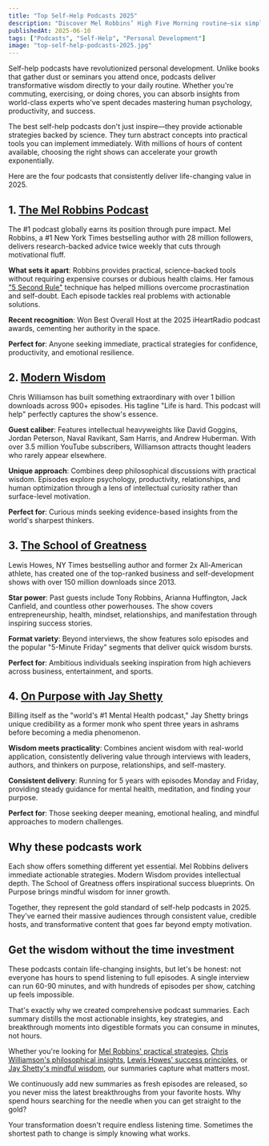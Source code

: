 ```yaml
---
title: "Top Self-Help Podcasts 2025"
description: "Discover Mel Robbins’ High Five Morning routine—six simple, science-backed steps to rewire your brain for confidence and success."
publishedAt: 2025-06-10
tags: ["Podcasts", "Self-Help", "Personal Development"]
image: "top-self-help-podcasts-2025.jpg"
---
```



<BlogPageLayout frontmatter={frontmatter}>

Self-help podcasts have revolutionized personal development. Unlike books that gather dust or seminars you attend once, podcasts deliver transformative wisdom directly to your daily routine. Whether you're commuting, exercising, or doing chores, you can absorb insights from world-class experts who've spent decades mastering human psychology, productivity, and success.

The best self-help podcasts don't just inspire—they provide actionable strategies backed by science. They turn abstract concepts into practical tools you can implement immediately. With millions of hours of content available, choosing the right shows can accelerate your growth exponentially.

Here are the four podcasts that consistently deliver life-changing value in 2025.

## 1. [The Mel Robbins Podcast](/podcasts/mel-robbins)

The #1 podcast globally earns its position through pure impact. Mel Robbins, a #1 New York Times bestselling author with 28 million followers, delivers research-backed advice twice weekly that cuts through motivational fluff.

**What sets it apart**: Robbins provides practical, science-backed tools without requiring expensive courses or dubious health claims. Her famous ["5 Second Rule"](/blog/mel-robbins-5-second-rule-push-past-hesitation-achieve-your-goals) technique has helped millions overcome procrastination and self-doubt. Each episode tackles real problems with actionable solutions.

**Recent recognition**: Won Best Overall Host at the 2025 iHeartRadio podcast awards, cementing her authority in the space.

**Perfect for**: Anyone seeking immediate, practical strategies for confidence, productivity, and emotional resilience.

## 2. [Modern Wisdom](/podcasts/chris-williamson)

Chris Williamson has built something extraordinary with over 1 billion downloads across 900+ episodes. His tagline "Life is hard. This podcast will help" perfectly captures the show's essence.

**Guest caliber**: Features intellectual heavyweights like David Goggins, Jordan Peterson, Naval Ravikant, Sam Harris, and Andrew Huberman. With over 3.5 million YouTube subscribers, Williamson attracts thought leaders who rarely appear elsewhere.

**Unique approach**: Combines deep philosophical discussions with practical wisdom. Episodes explore psychology, productivity, relationships, and human optimization through a lens of intellectual curiosity rather than surface-level motivation.

**Perfect for**: Curious minds seeking evidence-based insights from the world's sharpest thinkers.

## 3. [The School of Greatness](/podcasts/lewis-howes)

Lewis Howes, NY Times bestselling author and former 2x All-American athlete, has created one of the top-ranked business and self-development shows with over 150 million downloads since 2013.

**Star power**: Past guests include Tony Robbins, Arianna Huffington, Jack Canfield, and countless other powerhouses. The show covers entrepreneurship, health, mindset, relationships, and manifestation through inspiring success stories.

**Format variety**: Beyond interviews, the show features solo episodes and the popular "5-Minute Friday" segments that deliver quick wisdom bursts.

**Perfect for**: Ambitious individuals seeking inspiration from high achievers across business, entertainment, and sports.

## 4. [On Purpose with Jay Shetty](/podcasts/jay-shetty)

Billing itself as the "world's #1 Mental Health podcast," Jay Shetty brings unique credibility as a former monk who spent three years in ashrams before becoming a media phenomenon.

**Wisdom meets practicality**: Combines ancient wisdom with real-world application, consistently delivering value through interviews with leaders, authors, and thinkers on purpose, relationships, and self-mastery.

**Consistent delivery**: Running for 5 years with episodes Monday and Friday, providing steady guidance for mental health, meditation, and finding your purpose.

**Perfect for**: Those seeking deeper meaning, emotional healing, and mindful approaches to modern challenges.

## Why these podcasts work

Each show offers something different yet essential. Mel Robbins delivers immediate actionable strategies. Modern Wisdom provides intellectual depth. The School of Greatness offers inspirational success blueprints. On Purpose brings mindful wisdom for inner growth.

Together, they represent the gold standard of self-help podcasts in 2025. They've earned their massive audiences through consistent value, credible hosts, and transformative content that goes far beyond empty motivation.

## Get the wisdom without the time investment

These podcasts contain life-changing insights, but let's be honest: not everyone has hours to spend listening to full episodes. A single interview can run 60-90 minutes, and with hundreds of episodes per show, catching up feels impossible.

That's exactly why we created comprehensive podcast summaries. Each summary distills the most actionable insights, key strategies, and breakthrough moments into digestible formats you can consume in minutes, not hours.

Whether you're looking for [Mel Robbins' practical strategies](/podcasts/mel-robbins), [Chris Williamson's philosophical insights](/podcasts/chris-williamson), [Lewis Howes' success principles](/podcasts/lewis-howes), or [Jay Shetty's mindful wisdom](/podcasts/jay-shetty), our summaries capture what matters most.

We continuously add new summaries as fresh episodes are released, so you never miss the latest breakthroughs from your favorite hosts. Why spend hours searching for the needle when you can get straight to the gold?

Your transformation doesn't require endless listening time. Sometimes the shortest path to change is simply knowing what works.

</BlogPageLayout>
